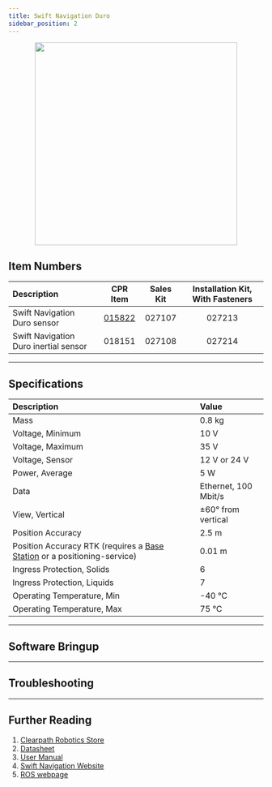 ```yaml
---
title: Swift Navigation Duro
sidebar_position: 2
---
```



<center>
  <img
    src="/img/sensor_images/sensor_swiftnav_duro_1.png"
    width="400"
  />
</center>

## Item Numbers

| Description                           |                         CPR Item                         | Sales Kit | Installation Kit, With Fasteners |
| :------------------------------------ | :------------------------------------------------------: | :-------: | :------------------------------: |
| Swift Navigation Duro sensor          | [015822](/assets/pdf/clearpath_robotics_015822-TDS1.pdf) |  027107   |              027213              |
| Swift Navigation Duro inertial sensor |                          018151                          |  027108   |              027214              |

---

## Specifications

| Description                                                                                                | Value                |
| :--------------------------------------------------------------------------------------------------------- | :------------------- |
| Mass                                                                                                       | 0.8 kg               |
| Voltage, Minimum                                                                                           | 10 V                 |
| Voltage, Maximum                                                                                           | 35 V                 |
| Voltage, Sensor                                                                                            | 12 V or 24 V         |
| Power, Average                                                                                             | 5 W                  |
| Data                                                                                                       | Ethernet, 100 Mbit/s |
| View, Vertical                                                                                             | ±60° from vertical   |
| Position Accuracy                                                                                          | 2.5 m                |
| Position Accuracy RTK (requires a [Base Station](../../add-ons/base_station.mdx) or a positioning-service) | 0.01 m               |
| Ingress Protection, Solids                                                                                 | 6                    |
| Ingress Protection, Liquids                                                                                | 7                    |
| Operating Temperature, Min                                                                                 | -40 °C               |
| Operating Temperature, Max                                                                                 | 75 °C                |

---

## Software Bringup

<SoftwareBringup />

---

## Troubleshooting

<Support />

---

## Further Reading

1.  [Clearpath Robotics Store](https://store.clearpathrobotics.com/collections/gps/products/duro)
2.  [Datasheet](/assets/pdf/clearpath_robotics_015822-TDS1.pdf)
3.  [User Manual](/assets/pdf/clearpath_robotics_015822-TDS2.pdf)
4.  [Swift Navigation Website](https://www.swiftnav.com/duro)
5.  [ROS webpage](http://wiki.ros.org/swiftnav_ros)
